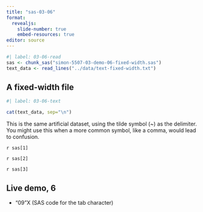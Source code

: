 ```yaml
---
title: "sas-03-06"
format: 
  revealjs:
    slide-number: true
    embed-resources: true
editor: source
---
```


```r
#| label: 03-06-read
sas <- chunk_sas("simon-5507-03-demo-06-fixed-width.sas")
text_data <- read_lines("../data/text-fixed-width.txt")
```

## A fixed-width file

```r
#| label: 03-06-text

cat(text_data, sep="\n")
```

::: notes

This is the same artificial dataset, using the tilde symbol (~) as the delimiter. You might use this when a more common symbol, like a comma, would lead to confusion.

:::

`r sas[1]`

`r sas[2]`

`r sas[3]`

## Live demo, 6

-   "09"X (SAS code for the tab character)
